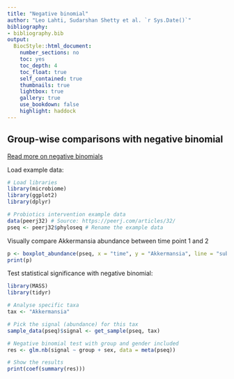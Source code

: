 ```yaml
---
title: "Negative binomial"
author: "Leo Lahti, Sudarshan Shetty et al. `r Sys.Date()`"
bibliography: 
- bibliography.bib
output:
  BiocStyle::html_document:
    number_sections: no
    toc: yes
    toc_depth: 4
    toc_float: true
    self_contained: true
    thumbnails: true
    lightbox: true
    gallery: true
    use_bookdown: false
    highlight: haddock
---
```

<!--
  %\VignetteEngine{knitr::rmarkdown}
  %\VignetteIndexEntry{microbiome tutorial - comparisons}
  %\usepackage[utf8]{inputenc}
  %\VignetteEncoding{UTF-8}  
-->


## Group-wise comparisons with negative binomial

[Read more on negative binomials](http://www.ats.ucla.edu/stat/r/dae/nbreg.htm)

Load example data:

```r
# Load libraries
library(microbiome)
library(ggplot2)
library(dplyr)

# Probiotics intervention example data 
data(peerj32) # Source: https://peerj.com/articles/32/
pseq <- peerj32$phyloseq # Rename the example data
```


Visually compare Akkermansia abundance between time point 1 and 2

```r
p <- boxplot_abundance(pseq, x = "time", y = "Akkermansia", line = "subject") + scale_y_log10()
print(p)
```

Test statistical significance with negative binomial:

```r
library(MASS)
library(tidyr)

# Analyse specific taxa
tax <- "Akkermansia"

# Pick the signal (abundance) for this tax
sample_data(pseq)$signal <- get_sample(pseq, tax)

# Negative binomial test with group and gender included
res <- glm.nb(signal ~ group + sex, data = meta(pseq))

# Show the results
print(coef(summary(res)))
```


